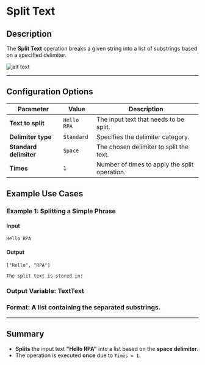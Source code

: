 # **Split Text**

## **Description**

The **Split Text** operation breaks a given string into a list of substrings based on a specified delimiter.

![alt text](../assets/text-action/split-text.png)

---

## **Configuration Options**

| Parameter                 | Value       | Description |
|---------------------------|------------|-------------|
| **Text to split**         | `Hello RPA` | The input text that needs to be split. |
| **Delimiter type**        | `Standard`  | Specifies the delimiter category. |
| **Standard delimiter**    | `Space`     | The chosen delimiter to split the text. |
| **Times**                 | `1`         | Number of times to apply the split operation. |

## **Example Use Cases**

### **Example 1: Splitting a Simple Phrase**

#### **Input**

```plaintext
Hello RPA
```

#### **Output**

```plaintext
["Hello", "RPA"]

The split text is stored in:
```

### **Output Variable**: TextText

### **Format**: A list containing the separated substrings.

---

## **Summary**

- **Splits** the input text **"Hello RPA"** into a list based on the **space delimiter**.
- The operation is executed **once** due to `Times = 1`.